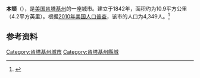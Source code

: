 {{Infobox City 
|chinese_name = 本顿
|official_name = Benton
|image_flag = 
|image_seal = 
|image_skyline = 
|image_map = KYMap-doton-Benton.PNG
|map_caption =
|subdivision_type = [[國家|國家]]
|subdivision_name = {{USA}}
|leader_title = 
|leader_name = 
|subdivision_type1 = [[美國行政區劃|州]]
|subdivision_name1 = [[肯塔基州|肯塔基州]]
|subdivision_type2 = [[肯塔基州行政区划|县]]
|subdivision_name2 = Marshall
|found_title            = 正式立市
|found_date             = 1842年
|area_total = 10.9
|area_land = 
|area_water = 
|population_as_of = 2010
|population_total = 4,349
|population_density = 
|timezone = 
|utc_offset = 
|timezone_DST = 
|utc_offset_DST = 
}}

'''本顿'''（{{lang-en|'''Benton'''}}），是[[美国|美国]][[肯塔基州|肯塔基州]]的一座城市。建立于1842年，面积约为10.9平方公里（4.2平方英里）。根据[[2010年美国人口普查|2010年美国人口普查]]，该市的人口为4,349人。<ref name=census>{{cite web |url = http://www.census.gov/prod/www/abs/decennial/ |title = Census of Population and Housing |publisher = U.S. Census Bureau |accessdate = November 18, 2011 |archive-url = https://web.archive.org/web/20060208103743/http://www.census.gov/prod/www/abs/decennial/ |archive-date = 2006-02-08 |dead-url = yes }}</ref>

== 参考资料 ==
{{reflist}}

[[Category:肯塔基州城市|Category:肯塔基州城市]]
[[Category:肯塔基州縣城|Category:肯塔基州縣城]]


{{Kentucky-stub}}